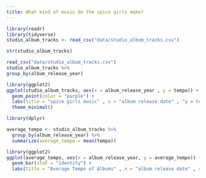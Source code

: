 ```yaml
---
title: What kind of music do the spice girls make?
---
```


```r
library(readr)
library(tidyverse)
studio_album_tracks <- read_csv("data/studio_album_tracks.csv")
```

```r
str(studio_album_tracks)
```

```r
read_csv("data/studio_album_tracks.csv")
studio_album_tracks %>% 
group_by(album_release_year)
```

```r
library(ggplot2)
ggplot(studio_album_tracks, aes(x = album_release_year , y = tempo)) +
  geom_point(color = "purple") +
  labs(title = "spice girls music" , x = "album release date" , "y = tempo") +
  theme_minimal()
```

```r
library(dplyr)

average_tempo <- studio_album_tracks %>%
  group_by(album_release_year) %>% 
  summarize(average_tempo = mean(tempo))
```

```r
library(ggplot2)
ggplot(average_tempo, aes(x = album_release_year, y = average_tempo)) +
  geom_bar(stat = "identity") +
  labs(title = "Average Tempo of Albums" , x = "album release date" , y = "tempo")

```
